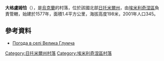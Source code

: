 {{coord|50|56|20|N|27|33|14|E|scale:30000|display=title}}

'''大格盧姆恰'''（{{lang-uk|Велика Глумча}}），是[[烏克蘭|烏克蘭]]的村落，位於該國北部[[日托米爾州|日托米爾州]]，由[[埃米利奇涅區|埃米利奇涅區]]負責管轄，始建於1577年，面積1.4平方公里，海拔高度198米，2001年人口345。

==參考資料==
* [http://weather.in.ua/ua/zhitomirskaja/2736 Погода в селі Велика Глумча]{{Wayback|url=http://weather.in.ua/ua/zhitomirskaja/2736 |date=20160305093401 }}

{{DEFAULTSORT:Велика Глумча}}
[[Category:日托米爾州村落|Category:日托米爾州村落]]
[[Category:埃米利奇涅區村落|Category:埃米利奇涅區村落]]


{{Zhytomyr-geo-stub}}